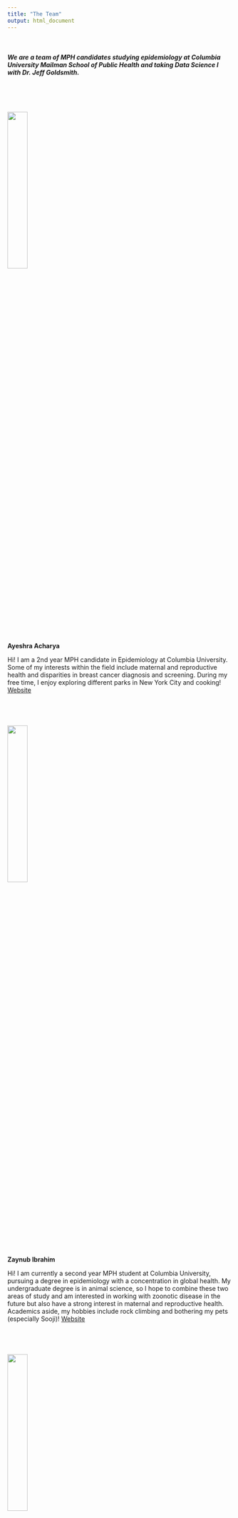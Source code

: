 ```yaml
---
title: "The Team"
output: html_document
---
```


<br>

##### We are a team of MPH candidates studying epidemiology at Columbia University Mailman School of Public Health and taking Data Science I with Dr. Jeff Goldsmith.

<br>


# <img src="images/ayeshra.jpg" style="width:30%" class="left"> 
**Ayeshra Acharya**

Hi! I am a 2nd year MPH candidate in Epidemiology at Columbia University. Some of my interests within the field include maternal and reproductive health and disparities in breast cancer diagnosis and screening. During my free time, I enjoy exploring different parks in New York City and cooking! [Website](https://aacharya7.github.io/)

<br>

# <img src="images/zaynub.jpg" style="width:30%" class="left"> 
**Zaynub Ibrahim**

Hi! I am currently a second year MPH student at Columbia University, pursuing a degree in epidemiology with a concentration in global health. My undergraduate degree is in animal science, so I hope to combine these two areas of study and am interested in working with zoonotic disease in the future but also have a strong interest in maternal and reproductive health. Academics aside, my hobbies include rock climbing and bothering my pets (especially Sooji)! [Website](https://zaynub.github.io/zi2125.github.io/)

<br>

# <img src="images/cynthia.jpg" style="width:30%" class="left"> 
**Cynthia Liu**

I'm Cynthia, an MPH candidate in epidemiology with a certificate in applied biostatistics. I'm passionate about applications of machine learning, data analytics, and bioinformatics that can streamline healthcare systems and improve medical technology. In my free time, I can be found knitting slightly lopsided sweaters while watching professional esports, particular League of Legends and Valorant.

<br> 

# <img src="images/shelley.jpg" style="width:30%" class="left"> 
**Shelley Shen** 

Hi, I'm Shelley and my degree focuses on epidemiology and health policy. My professional interests include the built environment, chronic disease, health disparities, and policy effectiveness. I hope to utilize data analysis and visualization to influence policies that can improve our physical and social environments and, subsequently, transform our health outcomes. Outside the classrom, I enjoy hiking, skiing, visiting art museums, and exploring new recipes. [Website](https://shelley-shen.github.io/)

<br>

# <img src="images/sooji.jpg" style="width:30%" class="left"> 
**Sooji**

Text about Sooji.
[Instagram](https://www.instagram.com/sooji.the.hedgehog/)